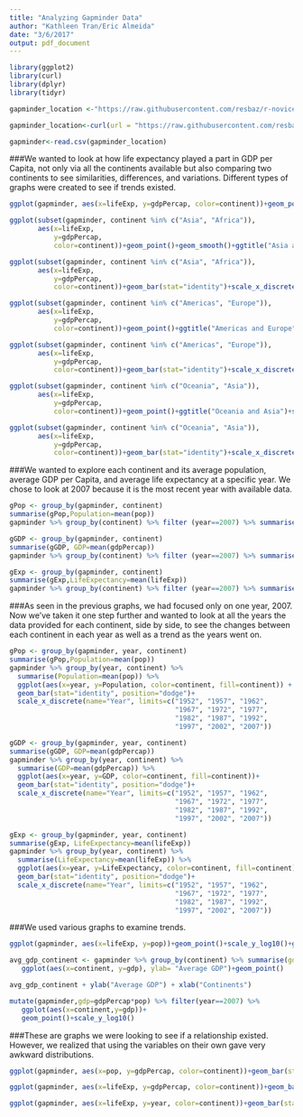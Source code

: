 ```yaml
---
title: "Analyzing Gapminder Data"
author: "Kathleen Tran/Eric Almeida"
date: "3/6/2017"
output: pdf_document
---
```



```r
library(ggplot2)
library(curl)
library(dplyr)
library(tidyr)

gapminder_location <-"https://raw.githubusercontent.com/resbaz/r-novice-gapminder-files/master/data/gapminder-FiveYearData.csv"

gapminder_location<-curl(url = "https://raw.githubusercontent.com/resbaz/r-novice-gapminder-files/master/data/gapminder-FiveYearData.csv")

gapminder<-read.csv(gapminder_location)
```

###We wanted to look at how life expectancy played a part in GDP per Capita, not only via all the continents available but also comparing two continents to see similarities, differences, and variations. Different types of graphs were created to see if trends existed.

```r
ggplot(gapminder, aes(x=lifeExp, y=gdpPercap, color=continent))+geom_point()+scale_y_log10()+geom_smooth(method=lm)+scale_x_discrete(name="LifeExpectancy")+scale_y_discrete(name="GDPperCapita")+ggtitle("The Life Expectancy of 5 continents via GDP per Capita")+labs(caption="(The R^2 value is 0.3403 and the p value is 2.2x10^-16.)")

ggplot(subset(gapminder, continent %in% c("Asia", "Africa")),
       aes(x=lifeExp,
           y=gdpPercap,
           color=continent))+geom_point()+geom_smooth()+ggtitle("Asia and Africa")+scale_x_discrete(name="LifeExpectancy")+scale_y_discrete(name="GDPperCapita")

ggplot(subset(gapminder, continent %in% c("Asia", "Africa")),
       aes(x=lifeExp,
           y=gdpPercap,
           color=continent))+geom_bar(stat="identity")+scale_x_discrete(name="LifeExpectancy")+scale_y_discrete(name="GDPperCapita")

ggplot(subset(gapminder, continent %in% c("Americas", "Europe")),
       aes(x=lifeExp,
           y=gdpPercap,
           color=continent))+geom_point()+ggtitle("Americas and Europe")+scale_x_discrete(name="LifeExpectancy")+scale_y_discrete(name="GDPperCapita")

ggplot(subset(gapminder, continent %in% c("Americas", "Europe")),
       aes(x=lifeExp,
           y=gdpPercap,
           color=continent))+geom_bar(stat="identity")+scale_x_discrete(name="LifeExpectancy")+scale_y_discrete(name="GDPperCapita")

ggplot(subset(gapminder, continent %in% c("Oceania", "Asia")),
       aes(x=lifeExp,
           y=gdpPercap,
           color=continent))+geom_point()+ggtitle("Oceania and Asia")+scale_x_discrete(name="LifeExpectancy")+scale_y_discrete(name="GDPperCapita")

ggplot(subset(gapminder, continent %in% c("Oceania", "Asia")),
       aes(x=lifeExp,
           y=gdpPercap,
           color=continent))+geom_bar(stat="identity")+scale_x_discrete(name="LifeExpectancy")+scale_y_discrete(name="GDPperCapita")
```

###We wanted to explore each continent and its average population, average GDP per Capita, and average life expectancy at a specific year. We chose to look at 2007 because it is the most recent year with available data.

```r
gPop <- group_by(gapminder, continent)
summarise(gPop,Population=mean(pop))
gapminder %>% group_by(continent) %>% filter (year==2007) %>% summarise(Population=mean(pop))%>% ggplot(aes(x=continent,y=Population, color=continent, fill=continent))+geom_bar(stat="identity")+scale_x_discrete(name="Continent")+scale_y_discrete(name="MeanPopulation")

gGDP <- group_by(gapminder, continent)
summarise(gGDP, GDP=mean(gdpPercap))
gapminder %>% group_by(continent) %>% filter (year==2007) %>% summarise(GDP=mean(gdpPercap)) %>% ggplot(aes(x=continent,y=GDP, color=continent, fill=continent))+geom_bar(stat="identity")+scale_x_discrete(name="Continent")+scale_y_discrete(name="MeanGDP")

gExp <- group_by(gapminder, continent)
summarise(gExp,LifeExpectancy=mean(lifeExp))
gapminder %>% group_by(continent) %>% filter (year==2007) %>% summarise(LifeExpectancy=mean(lifeExp)) %>% ggplot(aes(x=continent,y=LifeExpectancy, color=continent, fill=continent))+geom_bar(stat="identity")+scale_x_discrete(name="Continent")+scale_y_discrete(name="MeanLifeExpectancy")
```

###As seen in the previous graphs, we had focused only on one year, 2007. Now we’ve taken it one step further and wanted to look at all the years the data provided for each continent, side by side, to see the changes between each continent in each year as well as a trend as the years went on.

```r
gPop <- group_by(gapminder, year, continent)
summarise(gPop,Population=mean(pop))
gapminder %>% group_by(year, continent) %>%
  summarise(Population=mean(pop)) %>%
  ggplot(aes(x=year, y=Population, color=continent, fill=continent)) +
  geom_bar(stat="identity", position="dodge")+
  scale_x_discrete(name="Year", limits=c("1952", "1957", "1962",
                                         "1967", "1972", "1977",
                                         "1982", "1987", "1992",
                                         "1997", "2002", "2007"))

gGDP <- group_by(gapminder, year, continent)
summarise(gGDP, GDP=mean(gdpPercap))
gapminder %>% group_by(year, continent) %>%
  summarise(GDP=mean(gdpPercap)) %>%
  ggplot(aes(x=year, y=GDP, color=continent, fill=continent))+
  geom_bar(stat="identity", position="dodge")+
  scale_x_discrete(name="Year", limits=c("1952", "1957", "1962",
                                         "1967", "1972", "1977",
                                         "1982", "1987", "1992",
                                         "1997", "2002", "2007"))

gExp <- group_by(gapminder, year, continent)
summarise(gExp, LifeExpectancy=mean(lifeExp))
gapminder %>% group_by(year, continent) %>%
  summarise(LifeExpectancy=mean(lifeExp)) %>%
  ggplot(aes(x=year, y=LifeExpectancy, color=continent, fill=continent))+
  geom_bar(stat="identity", position="dodge")+
  scale_x_discrete(name="Year", limits=c("1952", "1957", "1962",
                                         "1967", "1972", "1977",
                                         "1982", "1987", "1992",
                                         "1997", "2002", "2007"))
```

###We used various graphs to examine trends. 

```r
ggplot(gapminder, aes(x=lifeExp, y=pop))+geom_point()+scale_y_log10()+geom_smooth(method="lm")

avg_gdp_continent <- gapminder %>% group_by(continent) %>% summarise(gdp=mean(gdpPercap)) %>%
   ggplot(aes(x=continent, y=gdp), ylab= "Average GDP")+geom_point()

avg_gdp_continent + ylab("Average GDP") + xlab("Continents")

mutate(gapminder,gdp=gdpPercap*pop) %>% filter(year==2007) %>%
   ggplot(aes(x=continent,y=gdp))+
   geom_point()+scale_y_log10() 
```

###These are graphs we were looking to see if a relationship existed. However, we realized that using the variables on their own gave very awkward distributions. 

```r
ggplot(gapminder, aes(x=pop, y=gdpPercap, color=continent))+geom_bar(stat="identity")+scale_x_discrete(name="Population")+scale_y_discrete(name="GDPperCapita")

ggplot(gapminder, aes(x=lifeExp, y=gdpPercap, color=continent))+geom_bar(stat="identity")+scale_x_discrete(name="LifeExpectancy")+scale_y_discrete(name="GDPperCapita")

ggplot(gapminder, aes(x=lifeExp, y=year, color=continent))+geom_bar(stat="identity")+scale_x_discrete(name="LifeExpectancy")+scale_y_discrete(name="Year")
```



